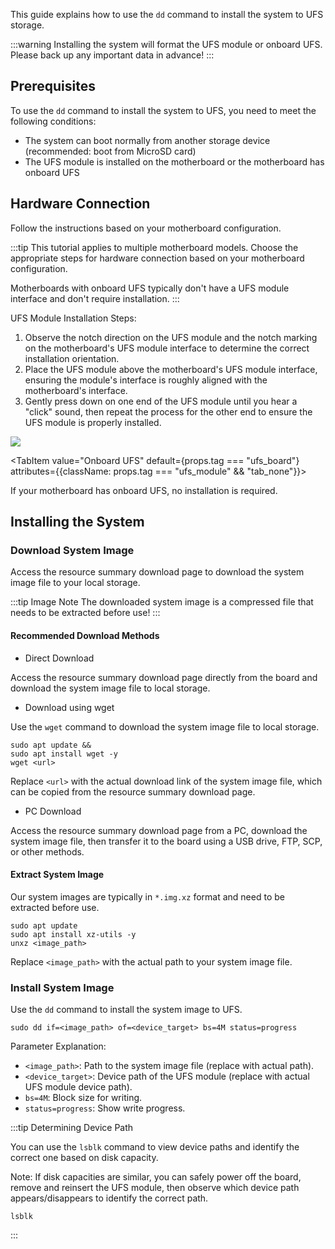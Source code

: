 This guide explains how to use the `dd` command to install the system to UFS storage.

:::warning
Installing the system will format the UFS module or onboard UFS. Please back up any important data in advance!
:::

## Prerequisites

To use the `dd` command to install the system to UFS, you need to meet the following conditions:

- The system can boot normally from another storage device (recommended: boot from MicroSD card)
- The UFS module is installed on the motherboard or the motherboard has onboard UFS

## Hardware Connection

Follow the instructions based on your motherboard configuration.

:::tip
This tutorial applies to multiple motherboard models. Choose the appropriate steps for hardware connection based on your motherboard configuration.

Motherboards with onboard UFS typically don't have a UFS module interface and don't require installation.
:::

<Tabs queryString="system boot">
<TabItem value="UFS Module" default={props.tag === "ufs_module"} attributes={{className: props.tag === "ufs_board" && "tab_none"}}>

UFS Module Installation Steps:

1. Observe the notch direction on the UFS module and the notch marking on the motherboard's UFS module interface to determine the correct installation orientation.
2. Place the UFS module above the motherboard's UFS module interface, ensuring the module's interface is roughly aligned with the motherboard's interface.
3. Gently press down on one end of the UFS module until you hear a "click" sound, then repeat the process for the other end to ensure the UFS module is properly installed.

<div style={{ textAlign: "center" }}>
  <img
    src="/en/img/common/radxa-os/install-system/ufs-moudle-board.webp"
    style={{ width: "100%", maxWidth: "1200px" }}
  />
</div>

</TabItem>

<TabItem value="Onboard UFS" default={props.tag === "ufs_board"} attributes={{className: props.tag === "ufs_module" && "tab_none"}}>

If your motherboard has onboard UFS, no installation is required.

</TabItem>
</Tabs>

## Installing the System

### Download System Image

Access the resource summary download page to download the system image file to your local storage.

:::tip Image Note
The downloaded system image is a compressed file that needs to be extracted before use!
:::

#### Recommended Download Methods

- Direct Download

Access the resource summary download page directly from the board and download the system image file to local storage.

- Download using wget

Use the `wget` command to download the system image file to local storage.

<NewCodeBlock tip="radxa@device$" type="device">

```
sudo apt update &&
sudo apt install wget -y
wget <url>
```

</NewCodeBlock>

Replace `<url>` with the actual download link of the system image file, which can be copied from the resource summary download page.

- PC Download

Access the resource summary download page from a PC, download the system image file, then transfer it to the board using a USB drive, FTP, SCP, or other methods.

#### Extract System Image

Our system images are typically in `*.img.xz` format and need to be extracted before use.

<NewCodeBlock tip="radxa@device$" type="device">

```
sudo apt update
sudo apt install xz-utils -y
unxz <image_path>
```

</NewCodeBlock>

Replace `<image_path>` with the actual path to your system image file.

### Install System Image

Use the `dd` command to install the system image to UFS.

<NewCodeBlock tip="radxa@device$" type="device">

```
sudo dd if=<image_path> of=<device_target> bs=4M status=progress
```

</NewCodeBlock>

Parameter Explanation:

- `<image_path>`: Path to the system image file (replace with actual path).
- `<device_target>`: Device path of the UFS module (replace with actual UFS module device path).
- `bs=4M`: Block size for writing.
- `status=progress`: Show write progress.

:::tip Determining Device Path

You can use the `lsblk` command to view device paths and identify the correct one based on disk capacity.

Note: If disk capacities are similar, you can safely power off the board, remove and reinsert the UFS module, then observe which device path appears/disappears to identify the correct path.

<NewCodeBlock tip="radxa@device$" type="device">

```
lsblk
```

</NewCodeBlock>

:::
